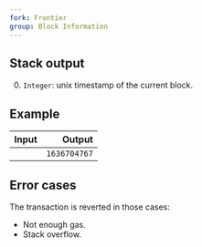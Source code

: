 ```yaml
---
fork: Frontier
group: Block Information
---
```


## Stack output

0. `Integer`: unix timestamp of the current block.

## Example

| Input | Output |
|------:|-------:|
|  | `1636704767` |

## Error cases

The transaction is reverted in those cases:
- Not enough gas.
- Stack overflow.
